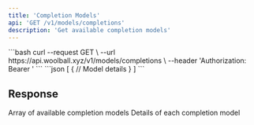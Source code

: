 ```yaml
---
title: 'Completion Models'
api: 'GET /v1/models/completions'
description: 'Get available completion models'
---
```


<RequestExample>
```bash
curl --request GET \
  --url https://api.woolball.xyz/v1/models/completions \
  --header 'Authorization: Bearer <token>'
```
</RequestExample>

<ResponseExample>
```json
[
  {
    // Model details
  }
]
```
</ResponseExample>

## Response

<ResponseField name="array" type="array">
  Array of available completion models
</ResponseField>

<ResponseField name="CompletionModel" type="object">
  Details of each completion model
</ResponseField>
